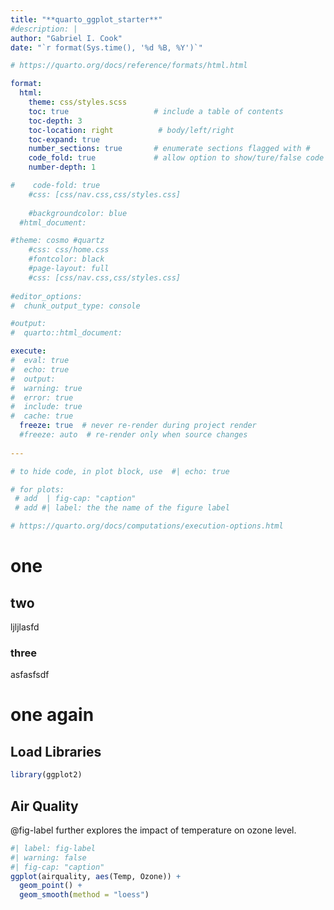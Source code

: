 ```yaml
---
title: "**quarto_ggplot_starter**"
#description: |
author: "Gabriel I. Cook"
date: "`r format(Sys.time(), '%d %B, %Y')`"

# https://quarto.org/docs/reference/formats/html.html

format: 
  html:    
    theme: css/styles.scss
    toc: true                   # include a table of contents
    toc-depth: 3
    toc-location: right          # body/left/right
    toc-expand: true
    number_sections: true       # enumerate sections flagged with #
    code_fold: true             # allow option to show/ture/false code
    number-depth: 1

#    code-fold: true
    #css: [css/nav.css,css/styles.css]
    
    #backgroundcolor: blue
  #html_document:               

#theme: cosmo #quartz
    #css: css/home.css
    #fontcolor: black
    #page-layout: full
    #css: [css/nav.css,css/styles.css]
    
#editor_options: 
#  chunk_output_type: console

#output: 
#  quarto::html_document:

execute: 
#  eval: true
#  echo: true
#  output: 
#  warning: true
#  error: true
#  include: true
#  cache: true
  freeze: true  # never re-render during project render 
  #freeze: auto  # re-render only when source changes
    
---
```



```r
# to hide code, in plot block, use  #| echo: true

# for plots:
 # add  | fig-cap: "caption"  
 # add #| label: the the name of the figure label

# https://quarto.org/docs/computations/execution-options.html


```

# one


## two 

ljljlasfd

### three

asfasfsdf

# one again


## Load Libraries

```r
library(ggplot2)
```


## Air Quality

@fig-label further explores the impact of temperature on ozone level.

```r
#| label: fig-label
#| warning: false
#| fig-cap: "caption"  
ggplot(airquality, aes(Temp, Ozone)) + 
  geom_point() + 
  geom_smooth(method = "loess")
```


